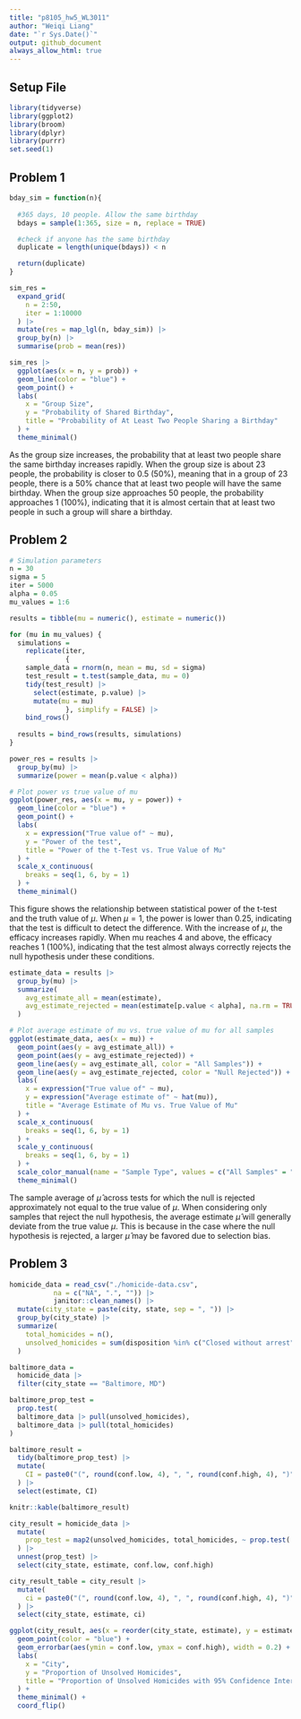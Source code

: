 ```yaml
---
title: "p8105_hw5_WL3011"
author: "Weiqi Liang"
date: "`r Sys.Date()`"
output: github_document
always_allow_html: true
---
```


## Setup File
```r
library(tidyverse)
library(ggplot2)
library(broom)
library(dplyr)
library(purrr)
set.seed(1)
```

## Problem 1

```r
bday_sim = function(n){
  
  #365 days, 10 people. Allow the same birthday
  bdays = sample(1:365, size = n, replace = TRUE)

  #check if anyone has the same birthday
  duplicate = length(unique(bdays)) < n 

  return(duplicate)
}
```

```r
sim_res = 
  expand_grid(
    n = 2:50,
    iter = 1:10000
  ) |>
  mutate(res = map_lgl(n, bday_sim)) |>
  group_by(n) |>
  summarise(prob = mean(res))

sim_res |>
  ggplot(aes(x = n, y = prob)) +
  geom_line(color = "blue") +
  geom_point() +
  labs(
    x = "Group Size",
    y = "Probability of Shared Birthday",
    title = "Probability of At Least Two People Sharing a Birthday"
  ) +
  theme_minimal()

```

As the group size increases, the probability that at least two people share the same birthday increases rapidly. When the group size is about 23 people, the probability is closer to 0.5 (50%), meaning that in a group of 23 people, there is a 50% chance that at least two people will have the same birthday. When the group size approaches 50 people, the probability approaches 1 (100%), indicating that it is almost certain that at least two people in such a group will share a birthday.

## Problem 2

```r
# Simulation parameters
n = 30
sigma = 5
iter = 5000
alpha = 0.05
mu_values = 1:6

results = tibble(mu = numeric(), estimate = numeric())

for (mu in mu_values) {
  simulations = 
    replicate(iter, 
              {
    sample_data = rnorm(n, mean = mu, sd = sigma)
    test_result = t.test(sample_data, mu = 0)
    tidy(test_result) |>
      select(estimate, p.value) |>
      mutate(mu = mu)  
              }, simplify = FALSE) |> 
    bind_rows()
  
  results = bind_rows(results, simulations)
}
```

```r
power_res = results |>
  group_by(mu) |>
  summarize(power = mean(p.value < alpha))

# Plot power vs true value of mu
ggplot(power_res, aes(x = mu, y = power)) +
  geom_line(color = "blue") +
  geom_point() +
  labs(
    x = expression("True value of" ~ mu),
    y = "Power of the test",
    title = "Power of the t-Test vs. True Value of Mu"
  ) +
  scale_x_continuous(
    breaks = seq(1, 6, by = 1) 
  ) + 
  theme_minimal()
```

This figure shows the relationship between statistical power of the t-test and the truth value of $\mu$. When $\mu = 1$, the power is lower than 0.25, indicating that the test is difficult to detect the difference. With the increase of $\mu$, the efficacy increases rapidly. When mu reaches 4 and above, the efficacy reaches 1 (100%), indicating that the test almost always correctly rejects the null hypothesis under these conditions.

```r
estimate_data = results |>
  group_by(mu) |>
  summarize(
    avg_estimate_all = mean(estimate),
    avg_estimate_rejected = mean(estimate[p.value < alpha], na.rm = TRUE)
  )

# Plot average estimate of mu vs. true value of mu for all samples
ggplot(estimate_data, aes(x = mu)) +
  geom_point(aes(y = avg_estimate_all)) +
  geom_point(aes(y = avg_estimate_rejected)) +
  geom_line(aes(y = avg_estimate_all, color = "All Samples")) +
  geom_line(aes(y = avg_estimate_rejected, color = "Null Rejected")) +
  labs(
    x = expression("True value of" ~ mu),
    y = expression("Average estimate of" ~ hat(mu)),
    title = "Average Estimate of Mu vs. True Value of Mu"
  ) +
  scale_x_continuous(
    breaks = seq(1, 6, by = 1) 
  ) + 
  scale_y_continuous(
    breaks = seq(1, 6, by = 1) 
  ) + 
  scale_color_manual(name = "Sample Type", values = c("All Samples" = "blue", "Null Rejected" = "red")) +
  theme_minimal()
```

The sample average of $\hat\mu$ across tests for which the null is rejected approximately not equal to the true value of $\mu$. When considering only samples that reject the null hypothesis, the average estimate $\hat\mu$ will generally deviate from the true value $\mu$. This is because in the case where the null hypothesis is rejected, a larger $\hat\mu$ may be favored due to selection bias.

## Problem 3

```r
homicide_data = read_csv("./homicide-data.csv", 
           na = c("NA", ".", "")) |>
           janitor::clean_names() |>
  mutate(city_state = paste(city, state, sep = ", ")) |>
  group_by(city_state) |>
  summarize(
    total_homicides = n(),
    unsolved_homicides = sum(disposition %in% c("Closed without arrest", "Open/No arrest"))
  )

baltimore_data =
  homicide_data |>
  filter(city_state == "Baltimore, MD")

baltimore_prop_test =
  prop.test(
  baltimore_data |> pull(unsolved_homicides),
  baltimore_data |> pull(total_homicides)
)

baltimore_result = 
  tidy(baltimore_prop_test) |>
  mutate(
    CI = paste0("(", round(conf.low, 4), ", ", round(conf.high, 4), ")")
  ) |>
  select(estimate, CI)
```

```r
knitr::kable(baltimore_result)
```


```r
city_result = homicide_data |>
  mutate(
    prop_test = map2(unsolved_homicides, total_homicides, ~ prop.test(.x, .y) |> tidy())
  ) |>
  unnest(prop_test) |>
  select(city_state, estimate, conf.low, conf.high)

city_result_table = city_result |>
  mutate(
    ci = paste0("(", round(conf.low, 4), ", ", round(conf.high, 4), ")")
  ) |>
  select(city_state, estimate, ci)
```

```r
ggplot(city_result, aes(x = reorder(city_state, estimate), y = estimate)) +
  geom_point(color = "blue") +
  geom_errorbar(aes(ymin = conf.low, ymax = conf.high), width = 0.2) +
  labs(
    x = "City",
    y = "Proportion of Unsolved Homicides",
    title = "Proportion of Unsolved Homicides with 95% Confidence Intervals"
  ) +
  theme_minimal() +
  coord_flip()
```




